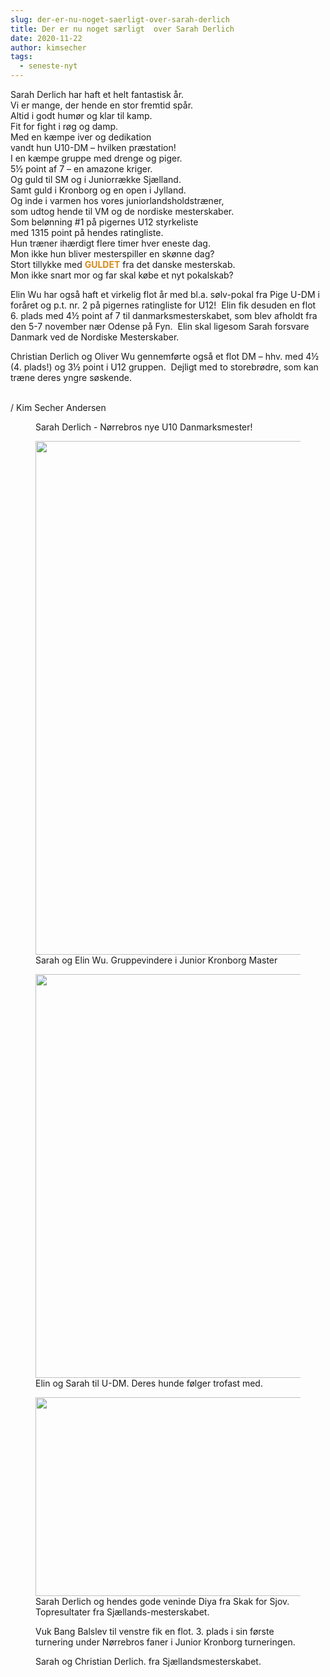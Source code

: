 ```yaml
---
slug: der-er-nu-noget-saerligt-over-sarah-derlich
title: Der er nu noget særligt  over Sarah Derlich
date: 2020-11-22
author: kimsecher
tags:
  - seneste-nyt
---
```

<!-- wp:paragraph {"align":"center"} -->
<p className="has-text-align-center">Sarah Derlich har haft et helt fantastisk år.<br>Vi er mange, der hende en stor fremtid spår.<br>Altid i godt humør og klar til kamp.<br>Fit for fight i røg og damp.<br>Med en kæmpe iver og dedikation<br>vandt hun U10-DM – hvilken præstation!<br>I en kæmpe gruppe med drenge og piger.<br>5½ point af 7 – en amazone kriger.<br>Og guld til SM og i Juniorrække Sjælland.<br>Samt guld i Kronborg og en open i Jylland.<br>Og inde i varmen hos vores juniorlandsholdstræner,<br>som udtog hende til VM og de nordiske mesterskaber.<br>Som belønning #1 på pigernes U12 styrkeliste<br>med 1315 point på hendes ratingliste.<br>Hun træner ihærdigt flere timer hver eneste dag.<br>Mon ikke hun bliver mesterspiller en skønne dag?<br>Stort tillykke med <span style="color:#d58b1b" className="has-inline-color"><strong>GULDET</strong> </span>fra det danske mesterskab.<br>Mon ikke snart mor og far skal købe et nyt pokalskab?<br></p>
<!-- /wp:paragraph -->

<!-- wp:paragraph -->
<p>Elin Wu har også haft et virkelig flot år med bl.a. sølv-pokal fra Pige U-DM i foråret og p.t. nr. 2 på pigernes ratingliste for U12!&nbsp; Elin fik desuden en flot 6. plads med 4½ point af 7 til danmarksmesterskabet, som blev afholdt fra den 5-7 november nær Odense på Fyn.&nbsp; Elin skal ligesom Sarah forsvare Danmark ved de Nordiske Mesterskaber.</p>
<!-- /wp:paragraph -->

<!-- wp:paragraph -->
<p>Christian Derlich og Oliver Wu gennemførte også et flot DM – hhv. med 4½ (4. plads!) og 3½ point i U12 gruppen. &nbsp;Dejligt med to storebrødre, som kan træne deres yngre søskende.<br>&nbsp;</p>
<!-- /wp:paragraph -->

<!-- wp:paragraph -->
<p>/ Kim Secher Andersen</p>
<!-- /wp:paragraph -->

<!-- wp:image {"id":3800,"sizeSlug":"large"} -->
<figure className="wp-block-image size-large"><img src="https://nbskak.dk/wp-content/uploads/2020/11/SarahDMGuld.jpg" alt="" className="wp-image-3800"/><figcaption>Sarah Derlich - Nørrebros nye U10 Danmarksmester! </figcaption></figure>
<!-- /wp:image -->

<!-- wp:image {"id":3796,"width":617,"height":822,"sizeSlug":"large"} -->
<figure className="wp-block-image size-large is-resized"><img src="https://nbskak.dk/wp-content/uploads/2020/11/ElinWuogSarahDerlich2GrVindereKronborgJunior.jpg" alt="" className="wp-image-3796" width="617" height="822"/><figcaption>Sarah og Elin Wu. Gruppevindere i  Junior Kronborg Master</figcaption></figure>
<!-- /wp:image -->

<!-- wp:image {"id":3797,"width":611,"height":646,"sizeSlug":"large"} -->
<figure className="wp-block-image size-large is-resized"><img src="https://nbskak.dk/wp-content/uploads/2020/11/Billede4.jpg" alt="" className="wp-image-3797" width="611" height="646"/><figcaption>Elin og Sarah til U-DM.  Deres hunde følger trofast med.</figcaption></figure>
<!-- /wp:image -->

<!-- wp:image {"id":3803,"width":612,"height":318,"sizeSlug":"large"} -->
<figure className="wp-block-image size-large is-resized"><img src="https://nbskak.dk/wp-content/uploads/2020/11/SarahDija.jpg" alt="" className="wp-image-3803" width="612" height="318"/><figcaption>Sarah Derlich og hendes gode veninde Diya fra Skak for Sjov.<br>Topresultater fra Sjællands-mesterskabet.</figcaption></figure>
<!-- /wp:image -->

<!-- wp:image {"id":3801,"sizeSlug":"large"} -->
<figure className="wp-block-image size-large"><img src="https://nbskak.dk/wp-content/uploads/2020/11/VukogSarah.jpg" alt="" className="wp-image-3801"/><figcaption>Vuk Bang Balslev til venstre fik en flot. 3. plads i sin første turnering under Nørrebros faner i Junior Kronborg turneringen.</figcaption></figure>
<!-- /wp:image -->

<!-- wp:image {"id":3802,"sizeSlug":"large"} -->
<figure className="wp-block-image size-large"><img src="https://nbskak.dk/wp-content/uploads/2020/11/SarahogChristianDerlichSM.jpg" alt="" className="wp-image-3802"/><figcaption>Sarah og Christian Derlich.  fra Sjællandsmesterskabet.</figcaption></figure>
<!-- /wp:image -->
